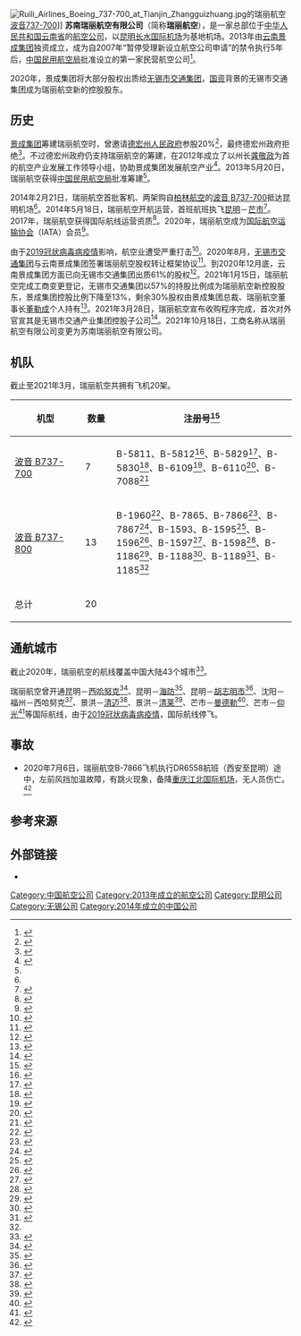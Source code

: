 {{noteTA|G1=Medicine}}
{{Airline infobox
|airline=瑞丽航空<br>Ruili Airlines
|logo=Ruili Airlines logo.svg
|logo_size=177px
|fleet_size=20
|destinations=43
|IATA=DR
|ICAO=RLH
|callsign=森地/SENDI
|company_name=
|founded=2013年5月
|headquarters=[[中华人民共和国|中华人民共和国]][[云南省|云南省]][[昆明市|昆明市]]
|key_people=[[董勒成|董勒成]]（董事长）
|bases= [[昆明长水国际机场|昆明长水国际机场]]
|hubs=
|focus_cities=
|frequent_flyer=
|lounge=
|alliance=
|parent = [[无锡市交通集团|无锡市交通集团]]
|website={{url|www.rlair.net}}
}}
[[File:Ruili_Airlines_Boeing_737-700_at_Tianjin_Zhangguizhuang.jpg|thumb]]的瑞丽航空[[波音737|波音737-700]]]]
'''苏南瑞丽航空有限公司'''（简称'''瑞丽航空'''），是一家总部位于[[中华人民共和国|中华人民共和国]][[云南省|云南省]]的[[航空公司|航空公司]]，以[[昆明长水国际机场|昆明长水国际机场]]为基地机场。2013年由[[景成集团|云南景成集团]]独资成立，成为自2007年“暂停受理新设立航空公司申请”的禁令执行5年后，[[中国民用航空局|中国民用航空局]]批准设立的第一家民营航空公司<ref>{{Cite web |url=http://www.caac.gov.cn/C1/201305/t20130506_55626.html |title=关于拟批准瑞丽航空公司筹建的公示 |publisher=中国民用航空局 |date=2013-05-06 |deadurl=yes |archiveurl=https://web.archive.org/web/20131004062901/http://www.caac.gov.cn/C1/201305/t20130506_55626.html |archivedate=2013-10-04 |access-date=2013-10-08 }}</ref>。

2020年，景成集团将大部分股权出质给[[无锡市交通集团|无锡市交通集团]]，[[国有企业|国资]]背景的无锡市交通集团成为瑞丽航空新的控股股东。

==历史==
[[景成集团|景成集团]]筹建瑞丽航空时，曾邀请[[德宏州人民政府|德宏州人民政府]]参股20%<ref>{{cite news |author=陈子鸥 |title=宏康公司参股民用航空建设进行听证 |url=http://ebz.dhtjb.com/html/2012-08/30/content_2_5.htm |newspaper=德宏团结报 |date=2012-08-30 |access-date=2021-03-19 |archive-date=2021-04-10 |archive-url=https://web.archive.org/web/20210410072314/http://ebz.dhtjb.com/html/2012-08/30/content_2_5.htm |dead-url=no }}</ref>，最终德宏州政府拒绝<ref>{{cite news |author=尹鸿伟 |title=谜一样的瑞丽航空 |url=http://www.time-weekly.com/post/22535 |newspaper=时代在线 |date=2013-09-05 |access-date=2021-03-19 |archive-date=2021-04-10 |archive-url=https://web.archive.org/web/20210410072349/http://www.time-weekly.com/post/22535 |dead-url=no }}</ref>。不过德宏州政府仍支持瑞丽航空的筹建，在2012年成立了以州长[[龚敬政|龚敬政]]为首的航空产业发展工作领导小组，协助景成集团发展航空产业<ref>{{cite news |author1=蓝玉芝 |author2=何映荷 |author3=张仁韬 |title=大鹏展翅击长空——景成集团翱翔蓝天纪实 |url=http://ebz.dhtjb.com/html/2013-06/01/content_6_5.htm |newspaper=德宏团结报 |date=2013-06-01 |access-date=2021-03-19 |archive-date=2021-04-10 |archive-url=https://web.archive.org/web/20210410072359/http://ebz.dhtjb.com/html/2013-06/01/content_6_5.htm |dead-url=no }}</ref>。2013年5月20日，瑞丽航空获得[[中国民用航空局|中国民用航空局]]批准筹建<ref name="2014-02-21"/>。

2014年2月21日，瑞丽航空首批客机、两架购自[[柏林航空|柏林航空]]的[[波音737|波音 B737-700]]抵达昆明机场<ref name="2014-02-21"/>。2014年5月18日，瑞丽航空开航运营，首班航班执飞[[昆明|昆明]]－[[芒市|芒市]]<ref>{{cite news |author=秦宁宁 |title=瑞丽航空18日开航运营　首航执飞昆明=芒市 |url=http://news.carnoc.com/list/282/282167.html |newspaper=民航资源网 |date=2014-05-18 |access-date=2021-03-19 |archive-date=2021-04-10 |archive-url=https://web.archive.org/web/20210410072327/http://news.carnoc.com/list/282/282167.html |dead-url=no }}</ref>。2017年，瑞丽航空获得国际航线运营资质<ref>{{cite news |author=张恒钊 |title=瑞丽航空取得国际航线运营资质 |url=http://ebz.dhtjb.com/html/2017-02/28/content_1_8.htm |newspaper=德宏团结报 |date=2017-02-28 |access-date=2021-03-19 |archive-date=2021-04-10 |archive-url=https://web.archive.org/web/20210410073557/http://ebz.dhtjb.com/html/2017-02/28/content_1_8.htm |dead-url=no }}</ref>。2020年，瑞丽航空成为[[国际航空运输协会|国际航空运输协会]]（IATA）会员<ref name="#1">{{cite news |author=杨奇 |title=瑞航正式成为国际航空运输协会（IATA）会员 |url=http://ebz.dhtjb.com/html/2020-01/14/content_4_1.htm |newspaper=德宏团结报 |date=2020-01-14 |access-date=2021-03-19 |archive-date=2021-04-10 |archive-url=https://web.archive.org/web/20210410073601/http://ebz.dhtjb.com/html/2020-01/14/content_4_1.htm |dead-url=no }}</ref>。

由于[[2019冠状病毒病疫情|2019冠状病毒病疫情]]影响，航空业遭受严重打击<ref>{{cite news |author=李曼宁 |title=从瑞丽航空“卖身”看航空业自救 |url=https://stock.stcn.com/djjd/202008/t20200806_2198646.html |newspaper=证券时报网 |date=2020-08-06 |access-date=2021-03-19 |archive-date=2021-04-10 |archive-url=https://web.archive.org/web/20210410072404/https://stock.stcn.com/djjd/202008/t20200806_2198646.html |dead-url=no }}</ref>。2020年8月，[[无锡市交通集团|无锡市交通集团]]与云南景成集团签署瑞丽航空股权转让框架协议<ref>{{cite news |author=姚晓岚 |title=云南本土航空瑞丽航空将易主：无锡市交通集团启动收购控股权 |url=https://www.thepaper.cn/newsDetail_forward_8579237 |newspaper=[[澎湃新闻|澎湃新闻]] |date=2020-08-04 |access-date=2021-03-19 |archive-date=2021-04-10 |archive-url=https://web.archive.org/web/20210410073607/https://www.thepaper.cn/newsDetail_forward_8579237 |dead-url=no }}</ref>。到2020年12月底，云南景成集团方面已向无锡市交通集团出质61%的股权<ref>{{cite news |author=薛冰冰 |title=无锡市收购瑞丽航空取得新进展，两大股东共出质61%股权 |url=https://www.jiemian.com/article/5477380.html |newspaper=[[界面新闻|界面新闻]] |date=2020-12-30 |access-date=2021-03-19 |archive-date=2021-04-10 |archive-url=https://web.archive.org/web/20210410072423/https://www.jiemian.com/article/5477380.html |dead-url=no }}</ref>。2021年1月15日，瑞丽航空完成工商变更登记，无锡市交通集团以57%的持股比例成为瑞丽航空新控股股东，景成集团控股比例下降至13%，剩余30%股权由景成集团总裁、瑞丽航空董事长[[董勒成|董勒成]]个人持有<ref>{{cite news |title=无锡国资公司“入主”瑞丽航空，江苏首家本土航空公司浮现 |url=https://www.yangtse.com/zncontent/1129226.html |newspaper=[[扬子晚报|扬子晚报]]网 |date=2021-01-20 |access-date=2021-03-19 |archive-date=2021-04-10 |archive-url=https://web.archive.org/web/20210410072431/https://www.yangtse.com/zncontent/1129226.html |dead-url=no }}</ref>。2021年3月28日，瑞丽航空宣布收购程序完成，首次对外官宣其是无锡市交通产业集团控股子公司<ref>{{cite news |author=姚晓岚 |title=瑞丽航空官宣收购完成，无锡首家本土航空迎来新发展 |url=http://www.ifnews.com/news.html?aid=143198 |newspaper=澎湃新闻 |date=2021-03-28 |access-date=2021-03-28 |archive-date=2021-04-10 |archive-url=https://web.archive.org/web/20210410072436/https://www.ifnews.com/news.html?aid=143198 |dead-url=no }}</ref>。2021年10月18日，工商名称从瑞丽航空有限公司变更为苏南瑞丽航空有限公司。

==机队==
截止至2021年3月，瑞丽航空共拥有飞机20架。

{| class="wikitable" border="1"
|-
!机型
!数量
!注册号<ref>{{cite web |title=Ruili Airlines of Fleet |url=https://www.airfleets.net/flottecie/Ruili%20Airlines-active-b737ng.htm |website=www.airfleets.net |access-date=2021-03-19 |archive-date=2021-04-10 |archive-url=https://web.archive.org/web/20210410074734/https://www.airfleets.net/flottecie/Ruili%20Airlines-active-b737ng.htm |dead-url=no }}</ref>
|-
| style="width:110px" | [[波音737|波音 B737-700]]
| style="width:40px" | 7
|B-5811、B-5812<ref name="2014-02-21">{{cite news |author=张仁韬 |title=瑞丽航空首批两架客机抵达 |url=http://ebz.dhtjb.com/html/2014-02/21/content_1_3.htm |newspaper=德宏团结报 |date=2014-02-21 |access-date=2021-03-19 |archive-date=2021-04-10 |archive-url=https://web.archive.org/web/20210410072451/http://ebz.dhtjb.com/html/2014-02/21/content_1_3.htm |dead-url=no }}</ref>、B-5829<ref>{{cite news |author=张仁韬 |title=瑞丽航空直购首架客机抵达昆明 |url=http://ebz.dhtjb.com/html/2014-11/27/content_1_2.htm |newspaper=德宏团结报 |date=2014-11-27 |access-date=2021-03-19 |archive-date=2021-04-10 |archive-url=https://web.archive.org/web/20210410072543/http://ebz.dhtjb.com/html/2014-11/27/content_1_2.htm |dead-url=no }}</ref>、B-5830<ref>{{cite news |author=寸超 |title=瑞丽航空机队迎来第五架波音客机 |url=http://ebz.dhtjb.com/html/2015-04/22/content_1_8.htm |newspaper=德宏团结报 |date=2015-04-22 |access-date=2021-03-19 |archive-date=2021-04-10 |archive-url=https://web.archive.org/web/20210410072504/http://ebz.dhtjb.com/html/2015-04/22/content_1_8.htm |dead-url=no }}</ref>、B-6109<ref>{{cite news |author=秦宁宁 |title=瑞丽航空迎第6架飞机 |url=http://ebz.dhtjb.com/html/2015-08/08/content_1_1.htm |newspaper=德宏团结报 |date=2015-08-08 |access-date=2021-03-19 |archive-date=2021-04-10 |archive-url=https://web.archive.org/web/20210410072509/http://ebz.dhtjb.com/html/2015-08/08/content_1_1.htm |dead-url=no }}</ref>、B-6110<ref>{{cite news |author=秦宁宁 |title=瑞丽航空再迎B737—700飞机 机队规模达7架 |url=http://ebz.dhtjb.com/html/2015-09/28/content_1_6.htm |newspaper=德宏团结报 |date=2015-09-28 |access-date=2021-03-19 |archive-date=2021-04-10 |archive-url=https://web.archive.org/web/20210410073641/http://ebz.dhtjb.com/html/2015-09/28/content_1_6.htm |dead-url=no }}</ref>、B-7088<ref>{{cite news |author=张恒钊 |title=瑞丽航空迎来第十架全新波音737型飞机 |url=http://ebz.dhtjb.com/html/2016-08/18/content_1_4.htm |newspaper=德宏团结报 |date=2016-08-18 |access-date=2021-03-19 |archive-date=2021-04-10 |archive-url=https://web.archive.org/web/20210410072528/http://ebz.dhtjb.com/html/2016-08/18/content_1_4.htm |dead-url=no }}</ref>
|-
|[[波音737|波音 B737-800]]
|13
|B-1960<ref>{{cite news |author=寸超 |title=瑞丽航空机队再迎新成员 |url=http://ebz.dhtjb.com/html/2014-03/11/content_1_5.htm |newspaper=德宏团结报 |date=2014-03-11 |access-date=2021-03-19 |archive-date=2021-04-10 |archive-url=https://web.archive.org/web/20210410072533/http://ebz.dhtjb.com/html/2014-03/11/content_1_5.htm |dead-url=no }}</ref>、B-7865、B-7866<ref>{{cite news |author=寸超 |title=瑞航再迎两架B737-800飞机 机队规模达9架 |url=http://ebz.dhtjb.com/html/2016-05/18/content_1_3.htm |newspaper=德宏团结报 |date=2016-05-18 |access-date=2021-03-19 |archive-date=2021-04-10 |archive-url=https://web.archive.org/web/20210410072536/http://ebz.dhtjb.com/html/2016-05/18/content_1_3.htm |dead-url=no }}</ref>、B-7867<ref>{{cite news |author=张恒钊 |title=瑞丽航空机队再迎新波音737—800飞机 |url=http://ebz.dhtjb.com/html/2016-09/12/content_1_4.htm |newspaper=德宏团结报 |date=2016-09-12 |access-date=2021-03-19 |archive-date=2021-04-10 |archive-url=https://web.archive.org/web/20210410073633/http://ebz.dhtjb.com/html/2016-09/12/content_1_4.htm |dead-url=no }}</ref>、B-1593、B-1595<ref>{{cite news |author1=寸超 |author2=张恒钊 |title=瑞丽航空再迎两架新飞机 |url=http://ebz.dhtjb.com/html/2017-04/17/content_2_1.htm |newspaper=德宏团结报 |date=2017-04-17 |access-date=2021-03-19 |archive-date=2021-04-10 |archive-url=https://web.archive.org/web/20210410072557/http://ebz.dhtjb.com/html/2017-04/17/content_2_1.htm |dead-url=no }}</ref>、B-1596<ref>{{cite news |author=张恒钊 |title=瑞丽航空机队迎来第15架飞机 |url=http://ebz.dhtjb.com/html/2017-12/20/content_1_5.htm |newspaper=德宏团结报 |date=2017-12-20 |access-date=2021-03-19 |archive-date=2021-04-10 |archive-url=https://web.archive.org/web/20210410072620/http://ebz.dhtjb.com/html/2017-12/20/content_1_5.htm |dead-url=no }}</ref>、B-1597<ref>{{cite news |author=张恒钊 |title=瑞丽航空22亿美金再签20架飞机 |url=http://ebz.dhtjb.com/html/2017-06/24/content_1_4.htm |newspaper=德宏团结报 |date=2017-06-24 |access-date=2021-03-19 |archive-date=2021-04-10 |archive-url=https://web.archive.org/web/20210410072606/http://ebz.dhtjb.com/html/2017-06/24/content_1_4.htm |dead-url=no }}</ref>、B-1598<ref>{{cite news |author=杨奇 |title=瑞丽航空迎来今年首架新飞机 |url=http://ebz.dhtjb.com/html/2018-01/18/content_4_6.htm |newspaper=德宏团结报 |date=2018-01-18 |access-date=2021-03-19 |archive-date=2021-04-10 |archive-url=https://web.archive.org/web/20210410072609/http://ebz.dhtjb.com/html/2018-01/18/content_4_6.htm |dead-url=no }}</ref>、B-1186<ref>{{cite news |author1=张恒钊 |author2=杨奇 |title=瑞丽航空迎来第17架新飞机 |url=http://ebz.dhtjb.com/html/2018-09/14/content_1_3.htm |newspaper=德宏团结报 |date=2018-09-14 |access-date=2021-03-19 |archive-date=2021-04-10 |archive-url=https://web.archive.org/web/20210410072614/http://ebz.dhtjb.com/html/2018-09/14/content_1_3.htm |dead-url=no }}</ref>、B-1188<ref>{{cite news |author=杨奇 |title=瑞丽航空迎来本月第2架新飞机 机队规模达到18架 |url=http://ebz.dhtjb.com/html/2018-09/27/content_4_6.htm |newspaper=德宏团结报 |date=2018-09-27 |access-date=2021-03-19 |archive-date=2021-04-10 |archive-url=https://web.archive.org/web/20210410073702/http://ebz.dhtjb.com/html/2018-09/27/content_4_6.htm |dead-url=no }}</ref>、B-1189<ref>{{cite news |author=杨奇 |title=瑞丽航空机队迎来第19架飞机 |url=http://ebz.dhtjb.com/html/2019-05/14/content_2_1.htm |newspaper=德宏团结报 |date=2019-05-14 |access-date=2021-03-19 |archive-date=2021-04-10 |archive-url=https://web.archive.org/web/20210410072634/http://ebz.dhtjb.com/html/2019-05/14/content_2_1.htm |dead-url=no }}</ref>、B-1185<ref name="#1"/>
|-
|总计
|20
|
|}

==通航城市==

截止2020年，瑞丽航空的航线覆盖中国大陆43个城市<ref>{{cite web |title=瑞丽航空航线网络图 |url=https://www.rlair.net/#/commonPage/https%3A%2F%2Fbbs.rlair.net%2FSingle%2F602ca6db-3d9e-4059-b02a-a6a000264001/%E7%91%9E%E4%B8%BD%E8%88%AA%E7%BD%91%E7%BB%9C |website=www.rlair.net |publisher=瑞丽航空 |access-date=2021-03-19 |archive-date=2021-04-10 |archive-url=https://web.archive.org/web/20210410072657/https://www.rlair.net/#/commonPage/https%3A%2F%2Fbbs.rlair.net%2FSingle%2F602ca6db-3d9e-4059-b02a-a6a000264001/%E7%91%9E%E4%B8%BD%E8%88%AA%E7%BD%91%E7%BB%9C |dead-url=no }}</ref>。

{{Location map many|China|width=700|float=center|caption=瑞丽航空通航城市|relief=1
|label1=[[天津滨海国际机场|天津]] |label1_size=60 |position1=left |mark1=Red pog.svg |mark1size=5 |lat1_deg=39 |lat1_min=07 |lat1_sec=45 |lat1_dir=N |lon1_deg=117 |lon1_min=21 |lon1_sec=24 |lon1_dir=
|label2=[[唐山三女河机场|唐山]] |label2_size=60 |position2=right |mark2=Red pog.svg |mark2size=5 |lat2_deg=39 |lat2_min=43 |lat2_sec=11 |lat2_dir=N |lon2_deg=117 |lon2_min=59 |lon2_sec=47 |lon2_dir=E
|label3=[[太原武宿国际机场|太原]] |label3_size=60 |position3=left |mark3=Red pog.svg |mark3size=5 |lat3_deg=37 |lat3_min=45 |lat3_sec=07 |lat3_dir=N |lon3_deg=112 |lon3_min=37 |lon3_sec=41 |lon3_dir=E
|label4=[[大同云冈机场|大同]] |label4_size=60 |position4=bottom |mark4=Red pog.svg |mark4size=5 |lat4_deg=40 |lat4_min=03 |lat4_sec=32 |lat4_dir=N |lon4_deg=113 |lon4_min=28 |lon4_sec=54 |lon4_dir=E
|label5=[[呼和浩特|呼和浩特]] |label5_size=60 |position5=top |mark5=Red pog.svg |mark5size=5 |lat5_deg=40 |lat5_min=51 |lat5_sec=13 |lat5_dir=N |lon5_deg=111 |lon5_min=48 |lon5_sec=52 |lon5_dir=E
|label6=[[包头|包头]] |label6_size=60 |position6=left |mark6=Red pog.svg |mark6size=5 |lat6_deg=40 |lat6_min=33 |lat6_sec=51 |lat6_dir=N |lon6_deg=109 |lon6_min=59 |lon6_sec=45 |lon6_dir=E
|label7=[[霍林郭勒霍林河机场|霍林郭勒]] |label7_size=60 |position7=left |mark7=Red pog.svg |mark7size=5 |lat7_deg=45 |lat7_min=29 |lat7_sec=02 |lat7_dir=N |lon7_deg=119 |lon7_min=24 |lon7_sec=33 |lon7_dir=E
|label8=[[呼伦贝尔海拉尔机场|呼伦贝尔]] |label8_size=60 |position8=left |mark8=Red pog.svg |mark8size=5 |lat8_deg=49 |lat8_min=12 |lat8_sec=33 |lat8_dir=N |lon8_deg=119 |lon8_min=49 |lon8_sec=09 |lon8_dir=E
|label9=[[沈阳桃仙国际机场|沈阳]] |label9_size=60 |position9=left |mark9=Red pog.svg |mark9size=5 |lat9_deg=41 |lat9_min=37 |lat9_sec=49 |lat9_dir=N |lon9_deg=123 |lon9_min=29 |lon9_sec=12 |lon9_dir=E
|label10=[[大连周水子国际机场|大连]] |label10_size=60 |position10=right |mark10=Red pog.svg |mark10size=5 |lat10_deg=38 |lat10_min=57 |lat10_sec=44 |lat10_dir=N |lon10_deg=121 |lon10_min=32 |lon10_sec=14 |lon10_dir=E
|label11=[[哈尔滨太平国际机场|哈尔滨]] |label11_size=60 |position11=left |mark11=Red pog.svg |mark11size=5 |lat11_deg=45 |lat11_min=37 |lat11_sec=13 |lat11_dir=N |lon11_deg=126 |lon11_min=14 |lon11_sec=11 |lon11_dir=E
|label12=[[无锡硕放国际机场|无锡]] |label12_size=60 |position12=bottom |mark12=Red pog.svg |mark12size=5 |lat12_deg=31 |lat12_min=30 |lat12_sec=19 |lat12_dir=N |lon12_deg=120 |lon12_min=25 |lon12_sec=49 |lon12_dir=E
|label13=[[南通兴东国际机场|南通]] |label13_size=60 |position13=right |mark13=Red pog.svg |mark13size=5 |lat13_deg=32 |lat13_min=04 |lat13_sec=10 |lat13_dir=N |lon13_deg=120 |lon13_min=58 |lon13_sec=29 |lon13_dir=E
|label14=[[扬州泰州国际机场|扬州]] |label14_size=60 |position14=top |mark14=Red pog.svg |mark14size=5 |lat14_deg=32 |lat14_min=33 |lat14_sec=46 |lat14_dir=N |lon14_deg=119 |lon14_min=42 |lon14_sec=50 |lon14_dir=E
|label15=[[温州龙湾国际机场|温州]] |label15_size=60 |position15=right |mark15=Red pog.svg |mark15size=5 |lat15_deg=27 |lat15_min=54 |lat15_sec=30 |lat15_dir=N |lon15_deg=120 |lon15_min=50 |lon15_sec=39 |lon15_dir=E
|label16=[[福州长乐国际机场|福州]] |label16_size=60 |position16=right |mark16=Red pog.svg |mark16size=5 |lat16_deg=25 |lat16_min=56 |lat16_sec=03 |lat16_dir=N |lon16_deg=119 |lon16_min=40 |lon16_sec=06 |lon16_dir=E
|label17=[[泉州晋江国际机场|泉州]] |label17_size=60 |position17=right |mark17=Red pog.svg |mark17size=5 |lat17_deg=24 |lat17_min=48 |lat17_sec=10 |lat17_dir=N |lon17_deg=118 |lon17_min=35 |lon17_sec=22 |lon17_dir=E
|label18=[[济南遥墙国际机场|济南]] |label18_size=60 |position18=left |mark18=Red pog.svg |mark18size=5 |lat18_deg=36 |lat18_min=51 |lat18_sec=04 |lat18_dir=N |lon18_deg=117 |lon18_min=12 |lon18_sec=26 |lon18_dir=E
|label19=[[潍坊机场|潍坊]] |label19_size=60 |position19=top |mark19=Red pog.svg |mark19size=5 |lat19_deg=36 |lat19_min=38 |lat19_sec=30 |lat19_dir=N |lon19_deg=119 |lon19_min=06 |lon19_sec=53 |lon19_dir=E
|label20=[[烟台蓬莱国际机场|烟台]] |label20_size=60 |position20=right |mark20=Red pog.svg |mark20size=5 |lat20_deg=37 |lat20_min=39 |lat20_sec=27 |lat20_dir=N |lon20_deg=120 |lon20_min=59 |lon20_sec=14 |lon20_dir=E
|label21=[[青岛流亭国际机场|青岛]] |label21_size=60 |position21=bottom |mark21=Red pog.svg |mark21size=5 |lat21_deg=36 |lat21_min=15 |lat21_sec=57 |lat21_dir=N |lon21_deg=120 |lon21_min=22 |lon21_sec=50 |lon21_dir=E
|label22=[[南阳姜营机场|南阳]] |label22_size=60 |position22=left |mark22=Red pog.svg |mark22size=5 |lat22_deg=32 |lat22_min=59 |lat22_sec=02 |lat22_dir=N |lon22_deg=112 |lon22_min=36 |lon22_sec=50 |lon22_dir=E
|label23=[[武汉天河国际机场|武汉]] |label23_size=60 |position23=left |mark23=Red pog.svg |mark23size=5 |lat23_deg=30 |lat23_min=46 |lat23_sec=31 |lat23_dir=N |lon23_deg=114 |lon23_min=12 |lon23_sec=49 |lon23_dir=E
|label24=[[恩施许家坪机场|恩施]] |label24_size=60 |position24=bottom |mark24=Red pog.svg |mark24size=5 |lat24_deg=30 |lat24_min=19 |lat24_sec=23 |lat24_dir=N |lon24_deg=109 |lon24_min=28 |lon24_sec=59 |lon24_dir=E
|label25=[[长沙黄花国际机场|长沙]] |label25_size=60 |position25=left |mark25=Red pog.svg |mark25size=5 |lat25_deg=28 |lat25_min=11 |lat25_sec=25 |lat25_dir=N |lon25_deg=113 |lon25_min=12 |lon25_sec=52 |lon25_dir=E
|label26=[[揭阳潮汕国际机场|揭阳]] |label26_size=60 |position26=left |mark26=Red pog.svg |mark26size=5 |lat26_deg=23 |lat26_min=32 |lat26_sec=59 |lat26_dir=N |lon26_deg=116 |lon26_min=30 |lon26_sec=34 |lon26_dir=E
|label27=[[珠海金湾机场|珠海]] |label27_size=60 |position27=left |mark27=Red pog.svg |mark27size=5 |lat27_deg=22 |lat27_min=00 |lat27_sec=36 |lat27_dir=N |lon27_deg=113 |lon27_min=22 |lon27_sec=23 |lon27_dir=E
|label28=[[北海福成机场|北海]] |label28_size=60 |position28=left |mark28=Red pog.svg |mark28size=5 |lat28_deg=21 |lat28_min=32 |lat28_sec=34 |lat28_dir=N |lon28_deg=109 |lon28_min=17 |lon28_sec=21 |lon28_dir=E
|label29=[[南宁吴圩国际机场|南宁]] |label29_size=60 |position29=top |mark29=Red pog.svg |mark29size=5 |lat29_deg=22 |lat29_min=36 |lat29_sec=15 |lat29_dir=N |lon29_deg=108 |lon29_min=10 |lon29_sec=53 |lon29_dir=E
|label30=[[重庆江北国际机场|重庆]] |label30_size=60 |position30=left |mark30=Red pog.svg |mark30size=5 |lat30_deg=29 |lat30_min=42 |lat30_sec=45 |lat30_dir=N |lon30_deg=106 |lon30_min=39 |lon30_sec=06 |lon30_dir=E
|label31=[[重庆巫山机场|巫山]] |label31_size=60 |position31=left |mark31=Red pog.svg |mark31size=5 |lat31_deg=31 |lat31_min=04 |lat31_sec=03 |lat31_dir=N |lon31_deg=109 |lon31_min=42 |lon31_sec=26 |lon31_dir=E
|label32=[[成都双流国际机场|成都]] |label32_size=60 |position32=left |mark32=Red pog.svg |mark32size=5 |lat32_deg=30 |lat32_min=34 |lat32_sec=20 |lat32_dir=N |lon32_deg=103 |lon32_min=57 |lon32_sec=11 |lon32_dir=E
|label33=[[昆明长水国际机场|昆明]] |label33_size=60 |position33=left |mark33=Red pog.svg |mark33size=5 |lat33_deg=25 |lat33_min=05 |lat33_sec=59 |lat33_dir=N |lon33_deg=102 |lon33_min=55 |lon33_sec=33 |lon33_dir=E
|label34=[[文山普者黑机场|文山]] |label34_size=60 |position34=right |mark34=Red pog.svg |mark34size=5 |lat34_deg=23 |lat34_min=33 |lat34_sec=59 |lat34_dir=N |lon34_deg=104 |lon34_min=19 |lon34_sec=52|lon34_dir=E
|label35=[[普洱思茅机场|普洱]] |label35_size=60 |position35=top |mark35=Red pog.svg |mark35size=5 |lat35_deg=22 |lat35_min=47 |lat35_sec=49 |lat35_dir=N |lon35_deg=100 |lon35_min=57 |lon35_sec=40 |lon35_dir=E
|label36=[[澜沧景迈机场|澜沧]] |label36_size=60 |position36=left |mark36=Red pog.svg |mark36size=5 |lat36_deg=22 |lat36_min=24 |lat36_sec=54 |lat36_dir=N |lon36_deg=99 |lon36_min=47 |lon36_sec=00 |lon36_dir=E
|label37=[[西双版纳嘎洒国际机场|景洪]] |label37_size=60 |position37=bottom |mark37=Red pog.svg |mark37size=5 |lat37_deg=21 |lat37_min=58 |lat37_sec=39 |lat37_dir=N |lon37_deg=100 |lon37_min=45 |lon37_sec=55 |lon37_dir=E
|label38=[[丽江三义国际机场|丽江]] |label38_size=60 |position38=left |mark38=Red pog.svg |mark38size=5 |lat38_deg=26 |lat38_min=40 |lat38_sec=12 |lat38_dir=N |lon38_deg=100 |lon38_min=14 |lon38_sec=49 |lon38_dir=E
|label39=[[德宏芒市机场|芒市]] |label39_size=60 |position39=left |mark39=Red pog.svg |mark39size=5 |lat39_deg=24 |lat39_min=24 |lat39_sec=18 |lat39_dir=N |lon39_deg=98 |lon39_min=31 |lon39_sec=53 |lon39_dir=E
|label40=[[巴中恩阳机场|巴中]] |label40_size=60 |position40=left |mark40=Red pog.svg |mark40size=5 |lat40_deg=31 |lat40_min=44 |lat40_sec=29 |lat40_dir=N |lon40_deg=106 |lon40_min=38 |lon40_sec=48 |lon40_dir=E
|label41=[[西安咸阳国际机场|西安]] |label41_size=60 |position41=left |mark41=Red pog.svg |mark41size=5 |lat41_deg=34 |lat41_min=26 |lat41_sec=13 |lat41_dir=N |lon41_deg=108 |lon41_min=45 |lon41_sec=21 |lon41_dir=E
|label42=[[兰州中川国际机场|兰州]] |label42_size=60 |position42=left |mark42=Red pog.svg |mark42size=5 |lat42_deg=36 |lat42_min=30 |lat42_sec=16 |lat42_dir=N |lon42_deg=103 |lon42_min=36 |lon42_sec=57 |lon42_dir=E
|label43=[[中卫沙坡头机场|中卫]] |label43_size=60 |position43=left |mark43=Red pog.svg |mark43size=5 |lat43_deg=37 |lat43_min=34 |lat43_sec=14 |lat43_dir=N |lon43_deg=105 |lon43_min=09 |lon43_sec=08 |lon43_dir=E
}}

瑞丽航空曾开通昆明－[[西哈努克国际机场|西哈努克]]<ref>{{cite news |author=寸超 |title=瑞航首条国际航线“昆明—西哈努克港”成功首航 |url=http://ebz.dhtjb.com/html/2018-03/27/content_4_4.htm |newspaper=德宏团结报 |date=2018-03-27 |access-date=2021-03-19 |archive-date=2021-04-10 |archive-url=https://web.archive.org/web/20210410072644/http://ebz.dhtjb.com/html/2018-03/27/content_4_4.htm |dead-url=no }}</ref>、昆明－[[吉碑国际机场|海防]]<ref>{{cite news |author=杨奇 |title=昆明独飞海防航线开通 |url=http://ebz.dhtjb.com/html/2019-10/12/content_4_5.htm |newspaper=德宏团结报 |date=2019-10-12 |access-date=2021-03-19 |archive-date=2021-04-10 |archive-url=https://web.archive.org/web/20210410072650/http://ebz.dhtjb.com/html/2019-10/12/content_4_5.htm |dead-url=no }}</ref>、昆明－[[新山一国际机场|胡志明市]]<ref>{{cite news |author=杨奇 |title=瑞丽航空再开辟新航线迎接春运 |url=http://ebz.dhtjb.com/html/2020-01/07/content_4_7.htm |newspaper=德宏团结报 |date=2020-01-07 |access-date=2021-03-19 |archive-date=2021-04-10 |archive-url=https://web.archive.org/web/20210410072706/http://ebz.dhtjb.com/html/2020-01/07/content_4_7.htm |dead-url=no }}</ref>、沈阳－福州－西哈努克<ref>{{cite news |author=寸超 |title=瑞丽航空开通两条新航线 |url=http://ebz.dhtjb.com/html/2018-10/31/content_4_2.htm |newspaper=德宏团结报 |date=2018-10-31 |access-date=2021-03-19 |archive-date=2021-04-10 |archive-url=https://web.archive.org/web/20210410074158/http://ebz.dhtjb.com/html/2018-10/31/content_4_2.htm |dead-url=no }}</ref>、景洪－[[清迈国际机场|清迈]]<ref>{{cite news |author1=张恒钊 |author2=杨奇 |title=瑞丽航空再开国际航线“西双版纳—清迈” |url=http://ebz.dhtjb.com/html/2018-04/10/content_4_2.htm |newspaper=德宏团结报 |date=2018-04-10 |access-date=2021-03-19 |archive-date=2021-04-10 |archive-url=https://web.archive.org/web/20210410072728/http://ebz.dhtjb.com/html/2018-04/10/content_4_2.htm |dead-url=no }}</ref>、景洪－[[清莱国际机场|清莱]]<ref>{{cite news |author1=张恒钊 |author2=杨奇 |title=瑞航再开“西双版纳—清莱”航线 带你畅游泰国 |url=http://ebz.dhtjb.com/html/2018-04/18/content_2_6.htm |newspaper=德宏团结报 |date=2018-04-18 |access-date=2021-03-19 |archive-date=2021-04-10 |archive-url=https://web.archive.org/web/20210410072716/http://ebz.dhtjb.com/html/2018-04/18/content_2_6.htm |dead-url=no }}</ref>、芒市－[[曼德勒国际机场|曼德勒]]<ref>{{cite news |author=陈子鸥 |title=“芒市—曼德勒”国际航班首航成功 |url=http://ebz.dhtjb.com/html/2019-02/01/content_1_4.htm |newspaper=德宏团结报 |date=2019-02-01 |access-date=2021-03-19 |archive-date=2021-04-10 |archive-url=https://web.archive.org/web/20210410072726/http://ebz.dhtjb.com/html/2019-02/01/content_1_4.htm |dead-url=no }}</ref>、芒市－[[仰光国际机场|仰光]]<ref>{{cite news |author=段秋娟 |title=芒市开通至仰光航线 |url=http://ebz.dhtjb.com/html/2019-10/29/content_1_2.htm |newspaper=德宏团结报 |date=2019-10-29 |access-date=2021-03-19 |archive-date=2021-04-10 |archive-url=https://web.archive.org/web/20210410072726/http://ebz.dhtjb.com/html/2019-10/29/content_1_2.htm |dead-url=no }}</ref>等国际航线，由于[[2019冠状病毒病疫情|2019冠状病毒病疫情]]，国际航线停飞。

==事故==
*2020年7月6日，瑞丽航空B-7866飞机执行DR6558航班（西安至昆明）途中，左前风挡加温故障，有跳火现象，备降[[重庆江北国际机场|重庆江北国际机场]]，无人员伤亡。<ref>{{cite news |author=姚晓岚 |title=瑞丽航空通报备降事件：客机左前风挡加温故障，有跳火现象 |url=https://www.thepaper.cn/newsDetail_forward_8156066 |newspaper=澎湃新闻 |date=2020-07-07 |access-date=2021-06-06 |archive-date=2021-06-06 |archive-url=https://web.archive.org/web/20210606141521/https://www.thepaper.cn/newsDetail_forward_8156066 |dead-url=no }}</ref>

==参考来源==
{{reflist|30em}}

== 外部链接 ==
*{{official|www.rlair.net}}

{{景成集团}}
{{中國航空公司}}

[[Category:中国航空公司|Category:中国航空公司]]
[[Category:2013年成立的航空公司|Category:2013年成立的航空公司]]
[[Category:昆明公司|Category:昆明公司]]
[[Category:无锡公司|Category:无锡公司]]
[[Category:2014年成立的中国公司|Category:2014年成立的中国公司]]